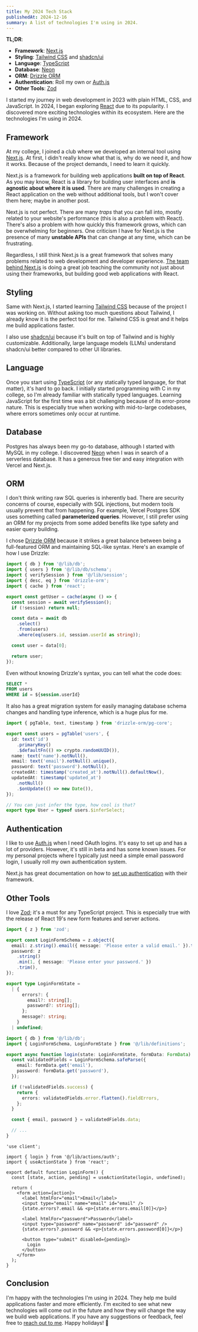 ```yaml
---
title: My 2024 Tech Stack
publishedAt: 2024-12-16
summary: A list of technologies I'm using in 2024.
---
```


**TL;DR**:

- **Framework**: [Next.js](https://github.com/vercel/next.js)
- **Styling**: [Tailwind CSS](https://github.com/tailwindlabs/tailwindcss) and [shadcn/ui](https://github.com/shadcn-ui/ui)
- **Language**: [TypeScript](https://github.com/microsoft/TypeScript)
- **Database**: [Neon](https://github.com/neondatabase/neon)
- **ORM**: [Drizzle ORM](https://github.com/drizzle-team/drizzle-orm)
- **Authentication**: Roll my own or [Auth.js](https://github.com/nextauthjs/next-auth)
- **Other Tools**: [Zod](https://github.com/colinhacks/zod)

I started my journey in web development in 2023 with plain HTML, CSS, and JavaScript. In 2024, I began exploring [React](https://github.com/facebook/react) due to its popularity. I discovered more exciting technologies within its ecosystem. Here are the technologies I'm using in 2024.

## Framework

At my college, I joined a club where we developed an internal tool using [Next.js](https://github.com/vercel/next.js). At first, I didn't really know what that is, why do we need it, and how it works. Because of the project demands, I need to learn it quickly.

Next.js is a framework for building web applications **built on top of React**. As you may know, React is a library for building user interfaces and **is agnostic about where it is used**. There are many challenges in creating a React application on the web without additional tools, but I won't cover them here; maybe in another post.

Next.js is not perfect. There are many _traps_ that you can fall into, mostly related to your website's performance (this is also a problem with React). There's also a problem with how quickly this framework grows, which can be overwhelming for beginners. One criticism I have for Next.js is the presence of many **unstable APIs** that can change at any time, which can be frustrating.

Regardless, I still think Next.js is a great framework that solves many problems related to web development and developer experience. [The team behind Next.js](https://vercel.com) is doing a great job teaching the community not just about using their frameworks, but building good web applications with React.

## Styling

Same with Next.js, I started learning [Tailwind CSS](https://github.com/tailwindlabs/tailwindcss) because of the project I was working on. Without asking too much questions about Tailwind, I already know it is the perfect tool for me. Tailwind CSS is great and it helps me build applications faster.

I also use [shadcn/ui](https://github.com/shadcn-ui/ui) because it's built on top of Tailwind and is highly customizable. Additionally, large language models (LLMs) understand shadcn/ui better compared to other UI libraries.

<div className="not-prose">
  <Tweet id="1867958324966343058" />
</div>

## Language

Once you start using [TypeScript](https://github.com/microsoft/TypeScript) (or any statically typed language, for that matter), it's hard to go back. I initially started programming with C in my college, so I'm already familiar with statically typed languages. Learning JavaScript for the first time was a bit challenging because of its error-prone nature. This is especially true when working with mid-to-large codebases, where errors sometimes only occur at runtime.

## Database

Postgres has always been my go-to database, although I started with MySQL in my college. I discovered [Neon](https://github.com/neondatabase/neon) when I was in search of a serverless database. It has a generous free tier and easy integration with Vercel and Next.js.

## ORM

I don't think writing raw SQL queries is inherently bad. There are security concerns of course, especially with SQL injections, but modern tools usually prevent that from happening. For example, Vercel Postgres SDK uses something called **parameterized queries**. However, I still prefer using an ORM for my projects from some added benefits like type safety and easier query building.

I chose [Drizzle ORM](https://github.com/drizzle-team/drizzle-orm) because it strikes a great balance between being a full-featured ORM and maintaining SQL-like syntax. Here's an example of how I use Drizzle:

```typescript
import { db } from '@/lib/db';
import { users } from '@/lib/db/schema';
import { verifySession } from '@/lib/session';
import { desc, eq } from 'drizzle-orm';
import { cache } from 'react';

export const getUser = cache(async () => {
  const session = await verifySession();
  if (!session) return null;

  const data = await db
    .select()
    .from(users)
    .where(eq(users.id, session.userId as string));

  const user = data[0];

  return user;
});
```

Even without knowing Drizzle's syntax, you can tell what the code does:

```sql
SELECT *
FROM users
WHERE id = ${session.userId}
```

It also has a great migration system for easily managing database schema changes and handling type inference, which is a huge plus for me.

```typescript
import { pgTable, text, timestamp } from 'drizzle-orm/pg-core';

export const users = pgTable('users', {
  id: text('id')
    .primaryKey()
    .$defaultFn(() => crypto.randomUUID()),
  name: text('name').notNull(),
  email: text('email').notNull().unique(),
  password: text('password').notNull(),
  createdAt: timestamp('created_at').notNull().defaultNow(),
  updatedAt: timestamp('updated_at')
    .notNull()
    .$onUpdate(() => new Date()),
});

// You can just infer the type, how cool is that?
export type User = typeof users.$inferSelect;
```

## Authentication

I like to use [Auth.js](https://github.com/nextauthjs/next-auth) when I need OAuth logins. It's easy to set up and has a lot of providers. However, it's still in beta and has some known issues. For my personal projects where I typically just need a simple email password login, I usually roll my own authentication system.

Next.js has great documentation on how to [set up authentication](https://nextjs.org/docs/app/building-your-application/authentication) with their framework.

## Other Tools

I love [Zod](https://github.com/colinhacks/zod); it's a must for any TypeScript project. This is especially true with the release of React 19's new form features and server actions.

```typescript
import { z } from 'zod';

export const LoginFormSchema = z.object({
  email: z.string().email({ message: 'Please enter a valid email.' }).trim(),
  password: z
    .string()
    .min(1, { message: 'Please enter your password.' })
    .trim(),
});

export type LoginFormState =
  | {
      errors?: {
        email?: string[];
        password?: string[];
      };
      message?: string;
    }
  | undefined;
```

```typescript
import { db } from '@/lib/db';
import { LoginFormSchema, LoginFormState } from '@/lib/definitions';

export async function login(state: LoginFormState, formData: FormData) {
  const validatedFields = LoginFormSchema.safeParse({
    email: formData.get('email'),
    password: formData.get('password'),
  });

  if (!validatedFields.success) {
    return {
      errors: validatedFields.error.flatten().fieldErrors,
    };
  }

  const { email, password } = validatedFields.data;

  // ...
}
```

```tsx
'use client';

import { login } from '@/lib/actions/auth';
import { useActionState } from 'react';

export default function LoginForm() {
  const [state, action, pending] = useActionState(login, undefined);

  return (
    <form action={action}>
      <label htmlFor="email">Email</label>
      <input type="email" name="email" id="email" />
      {state.errors?.email && <p>{state.errors.email[0]}</p>}

      <label htmlFor="password">Password</label>
      <input type="password" name="password" id="password" />
      {state.errors?.password && <p>{state.errors.password[0]}</p>}

      <button type="submit" disabled={pending}>
        Login
      </button>
    </form>
  );
}
```

## Conclusion

I'm happy with the technologies I'm using in 2024. They help me build applications faster and more efficiently. I'm excited to see what new technologies will come out in the future and how they will change the way we build web applications. If you have any suggestions or feedback, feel free to [reach out to me](/contact). Happy holidays! 🎄
